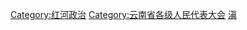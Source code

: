 [[Category:红河政治|Category:红河政治]]
[[Category:云南省各级人民代表大会|Category:云南省各级人民代表大会]]
[[Category:自治州人民代表大会|滇]]